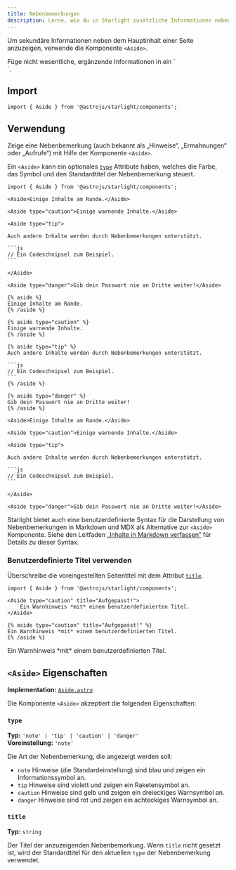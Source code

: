```yaml
---
title: Nebenbemerkungen
description: Lerne, wie du in Starlight zusätzliche Informationen neben dem Hauptinhalt einer Seite anzeigen kannst.
---
```



Um sekundäre Informationen neben dem Hauptinhalt einer Seite anzuzeigen, verwende die Komponente `<Aside>`.


<Preview>

<Aside slot="preview">
    Füge nicht wesentliche, ergänzende Informationen in ein `<Aside>`.
</Aside>

</Preview>

## Import

```tsx
import { Aside } from '@astrojs/starlight/components';
```

## Verwendung

Zeige eine Nebenbemerkung (auch bekannt als „Hinweise“, „Ermahnungen“ oder „Aufrufe“) mit Hilfe der Komponente `<Aside>`.

Ein `<Aside>` kann ein optionales [`type`](#type) Attribute haben, welches die Farbe, das Symbol und den Standardtitel der Nebenbemerkung steuert.

<Preview>

````mdx
import { Aside } from '@astrojs/starlight/components';

<Aside>Einige Inhalte am Rande.</Aside>

<Aside type="caution">Einige warnende Inhalte.</Aside>

<Aside type="tip">

Auch andere Inhalte werden durch Nebenbemerkungen unterstützt.

```js
// Ein Codeschnipsel zum Beispiel.
```

</Aside>

<Aside type="danger">Gib dein Passwort nie an Dritte weiter!</Aside>
````

<Fragment slot="markdoc">

````markdoc
{% aside %}
Einige Inhalte am Rande.
{% /aside %}

{% aside type="caution" %}
Einige warnende Inhalte.
{% /aside %}

{% aside type="tip" %}
Auch andere Inhalte werden durch Nebenbemerkungen unterstützt.

```js
// Ein Codeschnipsel zum Beispiel.
```
{% /aside %}

{% aside type="danger" %}
Gib dein Passwort nie an Dritte weiter!
{% /aside %}
````

</Fragment>

<Fragment slot="preview">

    <Aside>Einige Inhalte am Rande.</Aside>

    <Aside type="caution">Einige warnende Inhalte.</Aside>

    <Aside type="tip">

    Auch andere Inhalte werden durch Nebenbemerkungen unterstützt.

    ```js
    // Ein Codeschnipsel zum Beispiel.
    ```

    </Aside>

    <Aside type="danger">Gib dein Passwort nie an Dritte weiter!</Aside>

</Fragment>

</Preview>

Starlight bietet auch eine benutzerdefinierte Syntax für die Darstellung von Nebenbemerkungen in Markdown und MDX als Alternative zur `<Aside>` Komponente.
Siehe den Leitfaden [„Inhalte in Markdown verfassen“](/de/guides/authoring-content/#nebenbemerkungen) für Details zu dieser Syntax.

### Benutzerdefinierte Titel verwenden

Überschreibe die voreingestellten Seitentitel mit dem Attribut [`title`](#title).

<Preview>

```mdx 'title="Aufgepasst!"'
import { Aside } from '@astrojs/starlight/components';

<Aside type="caution" title="Aufgepasst!">
	Ein Warnhinweis *mit* einem benutzerdefinierten Titel.
</Aside>
```

<Fragment slot="markdoc">

```markdoc 'title="Aufgepasst!"'
{% aside type="caution" title="Aufgepasst!" %}
Ein Warnhinweis *mit* einem benutzerdefinierten Titel.
{% /aside %}
```

</Fragment>

<Aside slot="preview" type="caution" title="Aufgepasst!">
	Ein Warnhinweis *mit* einem benutzerdefinierten Titel.
</Aside>

</Preview>

## `<Aside>` Eigenschaften

**Implementation:** [`Aside.astro`](https://github.com/withastro/starlight/blob/main/packages/starlight/user-components/Aside.astro)

Die Komponente `<Aside>` akzeptiert die folgenden Eigenschaften:

### `type`

**Typ:** `'note' | 'tip' | 'caution' | 'danger'`  
**Voreinstellung:** `'note'`

Die Art der Nebenbemerkung, die angezeigt werden soll:

- `note` Hinweise (die Standardeinstellung) sind blau und zeigen ein Informationssymbol an.
- `tip` Hinweise sind violett und zeigen ein Raketensymbol an.
- `caution` Hinweise sind gelb und zeigen ein dreieckiges Warnsymbol an.
- `danger` Hinweise sind rot und zeigen ein achteckiges Warnsymbol an.

### `title`

**Typ:** `string`

Der Titel der anzuzeigenden Nebenbemerkung.
Wenn `title` nicht gesetzt ist, wird der Standardtitel für den aktuellen `type` der Nebenbemerkung verwendet.
